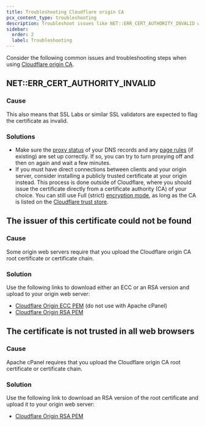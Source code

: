 ```yaml
---
title: Troubleshooting Cloudflare origin CA
pcx_content_type: troubleshooting
description: Troubleshoot issues like NET::ERR_CERT_AUTHORITY_INVALID when using Cloudflare origin CA.
sidebar:
  order: 2
  label: Troubleshooting
---
```



Consider the following common issues and troubleshooting steps when using [Cloudflare origin CA](/ssl/origin-configuration/origin-ca/).

## NET::ERR_CERT_AUTHORITY_INVALID

### Cause
<Render file="origin-ca-pause-error" />

This also means that SSL Labs or similar SSL validators are expected to flag the certificate as invalid.

### Solutions

- Make sure the [proxy status](/dns/manage-dns-records/reference/proxied-dns-records/) of your DNS records and any [page rules](/rules/page-rules/) (if existing) are set up correctly. If so, you can try to turn proxying off and then on again and wait a few minutes.
- If you must have direct connections between clients and your origin server, consider installing a publicly trusted certificate at your origin instead. This process is done outside of Cloudflare, where you should issue the certificate directly from a <GlossaryTooltip term="Certificate Authority (CA)">certificate authority (CA)</GlossaryTooltip> of your choice. You can still use Full (strict) [encryption mode](/ssl/origin-configuration/ssl-modes/), as long as the CA is listed on the [Cloudflare trust store](https://github.com/cloudflare/cfssl_trust).

## The issuer of this certificate could not be found

### Cause
Some origin web servers require that you upload the Cloudflare origin CA root certificate or certificate chain.

### Solution
Use the following links to download either an ECC or an RSA version and upload to your origin web server:

* [Cloudflare Origin ECC PEM](/ssl/static/origin_ca_ecc_root.pem) (do not use with Apache cPanel)
* [Cloudflare Origin RSA PEM](/ssl/static/origin_ca_rsa_root.pem)

## The certificate is not trusted in all web browsers

### Cause
Apache cPanel requires that you upload the Cloudflare origin CA root certificate or certificate chain.

### Solution
Use the following link to download an RSA version of the root certificate and upload it to your origin web server:

* [Cloudflare Origin RSA PEM](/ssl/static/origin_ca_rsa_root.pem)